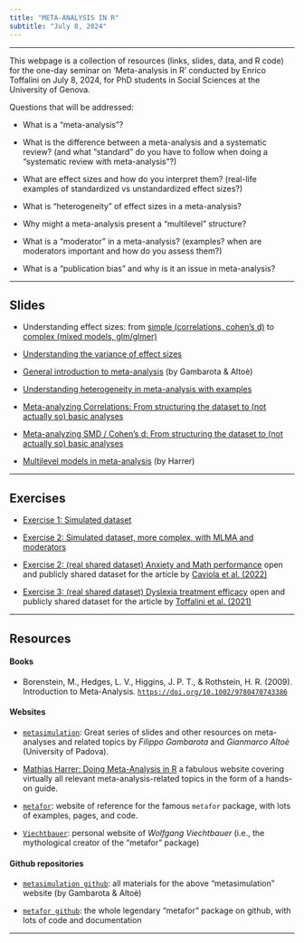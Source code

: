 ```yaml
---
title: "META-ANALYSIS IN R"
subtitle: "July 8, 2024"
---
```


---------------------------------------------------

This webpage is a collection of resources (links, slides, data, and R code) for the one-day seminar on 'Meta-analysis in R' conducted by Enrico Toffalini on July 8, 2024, for PhD students in Social Sciences at the University of Genova.

Questions that will be addressed: 

- What is a "meta-analysis"?

- What is the difference between a meta-analysis and a systematic review? (and what "standard" do you have to follow when doing a "systematic review with meta-analysis"?)

- What are effect sizes and how do you interpret them? (real-life examples of standardized vs unstandardized effect sizes?)

- What is "heterogeneity" of effect sizes in a meta-analysis?

- Why might a meta-analysis present a "multilevel" structure?

- What is a "moderator" in a meta-analysis? (examples? when are moderators important and how do you assess them?)

- What is a "publication bias" and why is it an issue in meta-analysis?

---------------------------------------------------

## Slides

- Understanding effect sizes: from [simple (correlations, cohen's d)](https://www.memoryandlearninglab.it/wp-content/uploads/2024/02/Intro-effect-size4.html) to [complex (mixed models, glm/glmer)](https://www.memoryandlearninglab.it/wp-content/uploads/2024/02/Lmer-and-glm-effect-size2.html)

- [Understanding the variance of effect sizes](materials/Understanding effect size variance.html)

- [General introduction to meta-analysis](https://stat-teaching.github.io/metasimulation/slides/02-intro-meta-analysis/intro-meta-analysis.html#/title-slide) (by Gambarota & Altoè)

- [Understanding heterogeneity in meta-analysis with examples](materials/Understanding heterogeneity.html)

- [Meta-analyzing Correlations: From structuring the dataset to (not actually so) basic analyses](materials/Meta-analysis of correlation-From structuring dataset to basic analyses.html) 

- [Meta-analyzing SMD / Cohen's d: From structuring the dataset to (not actually so) basic analyses](materials/Meta-analysis of Cohens d-From structuring dataset to basic analyses.html) 

- [Multilevel models in meta-analysis](https://bookdown.org/MathiasHarrer/Doing_Meta_Analysis_in_R/multilevel-ma.html) (by Harrer)

---------------------------------------------------

## Exercises

- [Exercise 1: Simulated dataset](https://github.com/EnricoToffalini/teaching/tree/main/materials/Exercise%20Simulated%20dataset)

- [Exercise 2: Simulated dataset, more complex, with MLMA and moderators](https://github.com/EnricoToffalini/MetaAnalysisGenova/tree/main/materials/Exercise%20Simulated%20Multilevel%20Moderators%20Metaanalysis%20dataset)

- [Exercise 2: (real shared dataset) Anxiety and Math performance](https://github.com/EnricoToffalini/teaching/tree/main/materials/Exercise%20Anxiety%20Math%20Performance) open and publicly shared dataset for the article by [Caviola et al. (2022)](https://link.springer.com/article/10.1007/s10648-021-09618-5)

- [Exercise 3: (real shared dataset) Dyslexia treatment efficacy](https://github.com/EnricoToffalini/teaching/tree/main/materials/Exercise%20Dyslexia%20treatment) open and publicly shared dataset for the article by [Toffalini et al. (2021)](https://link.springer.com/article/10.3758/s13428-021-01549-x)

---------------------------------------------------

## Resources

#### Books

- Borenstein, M., Hedges, L. V., Higgins, J. P. T., & Rothstein, H. R. (2009). Introduction to Meta-Analysis. [`https://doi.org/10.1002/9780470743386`](https://doi.org/10.1002/9780470743386)

#### Websites

- [`metasimulation`](https://stat-teaching.github.io/metasimulation/): Great series of slides and other resources on meta-analyses and related topics by *Filippo Gambarota* and *Gianmarco Altoè* (University of Padova).

- [Mathias Harrer: Doing Meta-Analysis in R](https://bookdown.org/MathiasHarrer/Doing_Meta_Analysis_in_R/) a fabulous website covering virtually all relevant meta-analysis-related topics in the form of a hands-on guide.

- [`metafor`](https://www.metafor-project.org/doku.php/metafor): website of reference for the famous `metafor` package, with lots of examples, pages, and code.

- [`Viechtbauer`](https://www.wvbauer.com/doku.php/home): personal website of *Wolfgang Viechtbauer* (i.e., the mythological creator of the "metafor" package)

#### Github repositories

- [`metasimulation github`](https://github.com/stat-teaching/metasimulation): all materials for the above "metasimulation" website (by Gambarota & Altoè)

- [`metafor github`](https://github.com/wviechtb/metafor): the whole legendary "metafor" package on github, with lots of code and documentation

---------------------------------------------------

